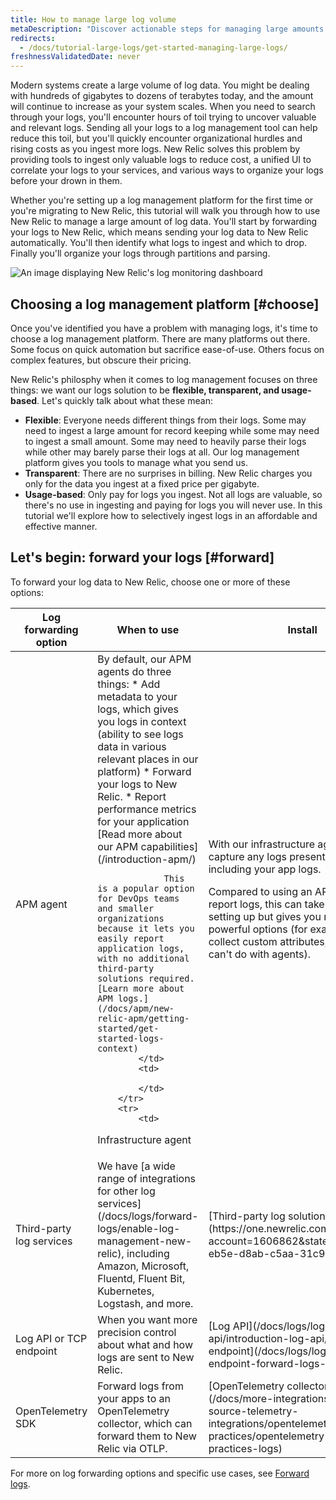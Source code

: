 ```yaml
---
title: How to manage large log volume 
metaDescription: "Discover actionable steps for managing large amounts of log data to reduce toil and save on cost. Learn more about log ingestion in this documentation."
redirects:
  - /docs/tutorial-large-logs/get-started-managing-large-logs/
freshnessValidatedDate: never
---
```





Modern systems create a large volume of log data. You might be dealing with hundreds of gigabytes to dozens of terabytes today, and the amount will continue to increase as your system scales. When you need to search through your logs, you'll encounter hours of toil trying to uncover valuable and relevant logs. Sending all your logs to a log management tool can help reduce this toil, but you'll quickly encounter organizational hurdles and rising costs as you ingest more logs. New Relic solves this problem by providing tools to ingest only valuable logs to reduce cost, a unified UI to correlate your logs to your services, and various ways to organize your logs before your drown in them. 


Whether you're setting up a log management platform for the first time or you're migrating to New Relic, this tutorial will walk you through how to use New Relic to manage a large amount of log data. You'll start by forwarding your logs to New Relic, which means sending your log data to New Relic automatically. You'll then identify what logs to ingest and which to drop. Finally you'll organize your logs through partitions and parsing.


<img
    title="log-dashboard"
    alt="An image displaying New Relic's log monitoring dashboard"
    src={journeyLogsDash}
/>

## Choosing a log management platform [#choose]


Once you've identified you have a problem with managing logs, it's time to choose a log management platform. There are many platforms out there. Some focus on quick automation but sacrifice ease-of-use. Others focus on complex features, but obscure their pricing.

New Relic's philosphy when it comes to log management focuses on three things: we want our logs solution to be **flexible, transparent, and usage-based**. Let's quickly talk about what these mean:

* **Flexible**: Everyone needs different things from their logs. Some may need to ingest a large amount for record keeping while some may need to ingest a small amount. Some may need to heavily parse their logs while other may barely parse their logs at all. Our log management platform gives you tools to manage what you send us.
* **Transparent**: There are no surprises in billing. New Relic charges you only for the data you ingest at a fixed price per gigabyte. 
* **Usage-based**: Only pay for logs you ingest. Not all logs are valuable, so there's no use in ingesting and paying for logs you will never use. In this tutorial we'll explore how to selectively ingest logs in an affordable and effective manner.

## Let's begin: forward your logs [#forward]


To forward your log data to New Relic, choose one or more of these options:

<table>
    <thead>
        <tr>
            <th>
                Log forwarding option
            </th>
            <th>
                When to use
            </th>
            <th>
                Install
            </th>
        </tr>
    </thead>
    <tbody>
        <tr>
            <td>
                APM agent
            </td>
            <td>
                By default, our APM agents do three things: 
                * Add metadata to your logs, which gives you logs in context (ability to see logs data in various relevant places in our platform) 
                * Forward your logs to New Relic.
                * Report performance metrics for your application [Read more about our APM capabilities](/introduction-apm/)
                
                 This is a popular option for DevOps teams and smaller organizations because it lets you easily report application logs, with no additional third-party solutions required. [Learn more about APM logs.](/docs/apm/new-relic-apm/getting-started/get-started-logs-context)
            </td>
            <td>
<SideBySide>
    <Side>
<TechTileGrid>
  
  <TechTile
    name="Go agent"
    icon="logo-go"
    to="https://docs.newrelic.com/docs/apm/agents/go-agent/configuration/go-agent-logging/"
  />

  <TechTile
    name="Java agent"
    icon="logo-java"
    to="https://one.newrelic.com/marketplace?account=&state=bc1aa4bb-2cbb-cce1-db7e-df9debdf4b27"
  />

  <TechTile
    name=".NET agent"
    icon="logo-dotnet"
    to="https://one.newrelic.com/marketplace?account=&state=97a39162-d880-5fd3-a5f0-330bb44595fa"
  />

  <TechTile
    name="Node.js agent"
    icon="logo-nodejs"
    to="https://one.newrelic.com/marketplace/install-data-source?account=&state=c4521520-1485-7926-fc41-3f12bf575964"
  />
</TechTileGrid>
    </Side>
    <Side>
<TechTileGrid>
  <TechTile
    name="PHP agent"
    icon="logo-php"
    to="https://one.newrelic.com/nr1-core?state=aa633b41-72d4-009c-3abf-55dcf64894fe"
  />

  <TechTile
    name="Python agent"
    icon="logo-python"
    to="https://one.newrelic.com/nr1-core?state=20fda75b-58fb-a92a-f9e1-7b052035c6e8"
  />

  <TechTile
    name="Ruby agent"
    icon="logo-ruby"
    to="https://one.newrelic.com/nr1-core?state=d69143ab-605c-579b-25bf-cc6e5fee5b80"
  />

</TechTileGrid>
    </Side>
</SideBySide>



            </td>
        </tr>
        <tr>
            <td>
Infrastructure agent
            </td>
            <td>
With our infrastructure agent, you can capture any logs present on your host, including your app logs. 

Compared to using an APM agent to report logs, this can take a little more setting up but gives you much more powerful options (for example, ability to collect custom attributes, which you can't do with <InlinePopover type="apm" /> agents). 
            </td>
            <td>
<TechTileGrid>
  <TechTile
    name="Infrastructure agent"
    icon="logo-newrelic"
    to="/docs/logs/forward-logs/forward-your-logs-using-infrastructure-agent/"
  />

</TechTileGrid>
            </td>
        </tr>
        <tr>
            <td>
Third-party log services
            </td>
            <td>
We have [a wide range of integrations for other log services](/docs/logs/forward-logs/enable-log-management-new-relic), including Amazon, Microsoft, Fluentd, Fluent Bit, Kubernetes, Logstash, and more.
            </td>
            <td>
[Third-party log solutions](https://one.newrelic.com/marketplace?account=1606862&state=2ae57d9a-eb5e-d8ab-c5aa-31c9c00bceb7)
            </td>
        </tr>
        <tr>
            <td>
Log API or TCP endpoint
            </td>
            <td>
When you want more precision control about what and how logs are sent to New Relic.
            </td>
            <td>
[Log API](/docs/logs/log-api/introduction-log-api/) or [TCP endpoint](/docs/logs/log-api/use-tcp-endpoint-forward-logs-new-relic)
            </td>
        </tr>
        <tr>
            <td>
OpenTelemetry SDK
            </td>
            <td>
Forward logs from your apps to an OpenTelemetry collector, which can forward them to New Relic via OTLP.
            </td>
            <td>
[OpenTelemetry collector](/docs/more-integrations/open-source-telemetry-integrations/opentelemetry/best-practices/opentelemetry-best-practices-logs)
            </td>
        </tr>
    </tbody>
</table>

For more on log forwarding options and specific use cases, see [Forward logs](/docs/logs/forward-logs/enable-log-management-new-relic).


<DocTiles numbered>
  <DocTile title='Get started' label={{text: 'You are here', color: '#FCD672'}}  path="/docs/tutorial-large-logs/get-started-managing-large-logs" ></DocTile>
  <DocTile title='Filter and reduce your log ingest' path="/docs/tutorial-large-logs/filter-large-logs" ></DocTile>
  <DocTile title='Organize your logs' path="/docs/tutorial-large-logs/organize-large-logs" ></DocTile>
</DocTiles>




